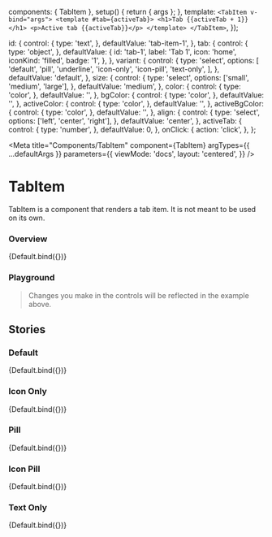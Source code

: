 

  components: { TabItem },
  setup() {
    return { args };
  },
  template: `
    <TabItem v-bind="args">
      <template #tab={activeTab}>
        <h1>Tab {{activeTab + 1}}</h1>
        <p>Active tab {{activeTab}}</p>
      </template>
    </TabItem>
  `,
});

  id: {
    control: {
      type: 'text',
    },
    defaultValue: 'tab-item-1',
  },
  tab: {
    control: {
      type: 'object',
    },
    defaultValue: {
      id: 'tab-1',
      label: 'Tab 1',
      icon: 'home',
      iconKind: 'filled',
      badge: '1',
    },
  },
  variant: {
    control: {
      type: 'select',
      options: [
        'default',
        'pill',
        'underline',
        'icon-only',
        'icon-pill',
        'text-only',
      ],
    },
    defaultValue: 'default',
  },
  size: {
    control: {
      type: 'select',
      options: ['small', 'medium', 'large'],
    },
    defaultValue: 'medium',
  },
  color: {
    control: {
      type: 'color',
    },
    defaultValue: '',
  },
  bgColor: {
    control: {
      type: 'color',
    },
    defaultValue: '',
  },
  activeColor: {
    control: {
      type: 'color',
    },
    defaultValue: '',
  },
  activeBgColor: {
    control: {
      type: 'color',
    },
    defaultValue: '',
  },
  align: {
    control: {
      type: 'select',
      options: ['left', 'center', 'right'],
    },
    defaultValue: 'center',
  },
  activeTab: {
    control: {
      type: 'number',
    },
    defaultValue: 0,
  },
  onClick: {
    action: 'click',
  },
};

<Meta
  title="Components/TabItem"
  component={TabItem}
  argTypes={{ ...defaultArgs }}
  parameters={{
    viewMode: 'docs',
    layout: 'centered',
  }}
/>

# TabItem

TabItem is a component that renders a tab item. It is not meant to be used on its own.

### Overview

<Canvas withSource="open">
  <Story
    name="Overview"
    argTypes={{ ...Default.argTypes }}
    args={{ variant: 'default' }}
  >
    {Default.bind({})}
  </Story>
</Canvas>

### Playground

> Changes you make in the controls will be reflected in the example above.

<ArgsTable story="Overview" exclude={/^(click|icon|on.*)$/} />

## Stories

### Default

<Canvas withSource="open">
  <Story
    name="Default"
    argTypes={{ ...Default.argTypes }}
    args={{ variant: 'default' }}
  >
    {Default.bind({})}
  </Story>
</Canvas>

### Icon Only

<Canvas withSource="open">
  <Story
    name="Icon Only"
    argTypes={{ ...Default.argTypes }}
    args={{
      variant: 'icon-only',
      tab: {
        id: 'tab-item-2',
        label: 'Tab 1',
        icon: 'home',
        iconKind: 'filled',
      },
    }}
  >
    {Default.bind({})}
  </Story>
</Canvas>

### Pill

<Canvas withSource="open">
  <Story
    name="Pill"
    argTypes={{ ...Default.argTypes }}
    args={{
      variant: 'pill',
      tab: {
        id: 'tab-item-3',
        label: 'Tab 1',
        icon: 'home',
        iconKind: 'filled',
      },
    }}
  >
    {Default.bind({})}
  </Story>
</Canvas>

### Icon Pill

<Canvas withSource="open">
  <Story
    name="Icon Pill"
    argTypes={{ ...Default.argTypes }}
    args={{
      variant: 'icon-pill',
      tab: {
        id: 'tab-item-4',
        label: 'Tab 1',
        icon: 'home',
        iconKind: 'filled',
      },
    }}
  >
    {Default.bind({})}
  </Story>
</Canvas>

### Text Only

<Canvas withSource="open">
  <Story
    name="Text Only"
    argTypes={{ ...Default.argTypes }}
    args={{
      variant: 'text-only',
      tab: {
        id: 'tab-item-5',
        label: 'Tab 1',
        icon: 'home',
        iconKind: 'filled',
      },
    }}
  >
    {Default.bind({})}
  </Story>
</Canvas>
